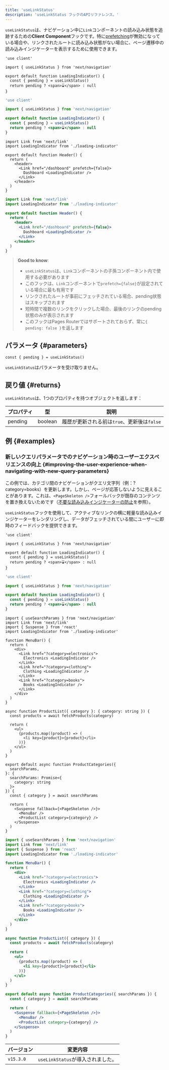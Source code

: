 ```yaml
---
title: 'useLinkStatus'
description: 'useLinkStatus フックのAPIリファレンス。'
---
```


`useLinkStatus`は、ナビゲーション中に`Link`コンポーネントの読み込み状態を追跡するための**Client Component**フックです。特に[prefetching](/docs/app/building-your-application/routing/linking-and-navigating#2-prefetching)が無効になっている場合や、リンクされたルートに読み込み状態がない場合に、ページ遷移中の読み込みインジケーターを表示するために使用できます。

<Tabs>
<TabItem value="tsx" label="TypeScript">

```tsx title="app/loading-indicator.tsx" switcher
'use client'

import { useLinkStatus } from 'next/navigation'

export default function LoadingIndicator() {
  const { pending } = useLinkStatus()
  return pending ? <span>⌛</span> : null
}
```

</TabItem>
<TabItem value="jsx" label="JavaScript">

```jsx title="app/loading-indicator.js" switcher
'use client'

import { useLinkStatus } from 'next/navigation'

export default function LoadingIndicator() {
  const { pending } = useLinkStatus()
  return pending ? <span>⌛</span> : null
}
```

</TabItem>
</Tabs>

<Tabs>
<TabItem value="tsx" label="TypeScript">

```tsx title="app/header.tsx" switcher
import Link from 'next/link'
import LoadingIndicator from './loading-indicator'

export default function Header() {
  return (
    <header>
      <Link href="/dashboard" prefetch={false}>
        Dashboard <LoadingIndicator />
      </Link>
    </header>
  )
}
```

</TabItem>
<TabItem value="jsx" label="JavaScript">

```jsx title="app/header.js" switcher
import Link from 'next/link'
import LoadingIndicator from './loading-indicator'

export default function Header() {
  return (
    <header>
      <Link href="/dashboard" prefetch={false}>
        Dashboard <LoadingIndicator />
      </Link>
    </header>
  )
}
```

</TabItem>
</Tabs>

> **Good to know**:
>
> - `useLinkStatus`は、`Link`コンポーネントの子孫コンポーネント内で使用する必要があります
> - このフックは、`Link`コンポーネントで`prefetch={false}`が設定されている場合に最も有用です
> - リンクされたルートが事前にフェッチされている場合、pending状態はスキップされます
> - 短時間で複数のリンクをクリックした場合、最後のリンクのpending状態のみが表示されます
> - このフックはPages Routerではサポートされておらず、常に`{ pending: false }`を返します

## パラメータ {#parameters}

```tsx
const { pending } = useLinkStatus()
```

`useLinkStatus`はパラメータを受け取りません。

## 戻り値 {#returns}

`useLinkStatus`は、1つのプロパティを持つオブジェクトを返します：

| プロパティ | 型      | 説明                                        |
| ---------- | ------- | ------------------------------------------- |
| pending    | boolean | 履歴が更新される前は`true`、更新後は`false` |

## 例 {#examples}

### 新しいクエリパラメータでのナビゲーション時のユーザーエクスペリエンスの向上 {#improving-the-user-experience-when-navigating-with-new-query-parameters}

この例では、カテゴリ間のナビゲーションがクエリ文字列（例：?category=books）を更新します。しかし、ページが応答しないように見えることがあります。これは、`<PageSkeleton />`フォールバックが既存のコンテンツを置き換えないためです（[不要な読み込みインジケーターの防止](https://react.dev/reference/react/useTransition#preventing-unwanted-loading-indicators)を参照）。

`useLinkStatus`フックを使用して、アクティブなリンクの横に軽量な読み込みインジケーターをレンダリングし、データがフェッチされている間にユーザーに即時のフィードバックを提供できます。

<Tabs>
<TabItem value="tsx" label="TypeScript">

```tsx title="app/components/loading-indicator.tsx" switcher
'use client'

import { useLinkStatus } from 'next/navigation'

export default function LoadingIndicator() {
  const { pending } = useLinkStatus()
  return pending ? <span>⌛</span> : null
}
```

</TabItem>
<TabItem value="jsx" label="JavaScript">

```jsx title="app/components/loading-indicator.js" switcher
'use client'

import { useLinkStatus } from 'next/navigation'

export default function LoadingIndicator() {
  const { pending } = useLinkStatus()
  return pending ? <span>⌛</span> : null
}
```

</TabItem>
</Tabs>

<Tabs>
<TabItem value="tsx" label="TypeScript">

```tsx title="app/page.tsx" switcher
import { useSearchParams } from 'next/navigation'
import Link from 'next/link'
import { Suspense } from 'react'
import LoadingIndicator from './loading-indicator'

function MenuBar() {
  return (
    <div>
      <Link href="?category=electronics">
        Electronics <LoadingIndicator />
      </Link>
      <Link href="?category=clothing">
        Clothing <LoadingIndicator />
      </Link>
      <Link href="?category=books">
        Books <LoadingIndicator />
      </Link>
    </div>
  )
}

async function ProductList({ category }: { category: string }) {
  const products = await fetchProducts(category)

  return (
    <ul>
      {products.map((product) => (
        <li key={product}>{product}</li>
      ))}
    </ul>
  )
}

export default async function ProductCategories({
  searchParams,
}: {
  searchParams: Promise<{
    category: string
  }>
}) {
  const { category } = await searchParams

  return (
    <Suspense fallback={<PageSkeleton />}>
      <MenuBar />
      <ProductList category={category} />
    </Suspense>
  )
}
```

</TabItem>
<TabItem value="jsx" label="JavaScript">

```jsx title="app/page.js" switcher
import { useSearchParams } from 'next/navigation'
import Link from 'next/link'
import { Suspense } from 'react'
import LoadingIndicator from './loading-indicator'

function MenuBar() {
  return (
    <div>
      <Link href="?category=electronics">
        Electronics <LoadingIndicator />
      </Link>
      <Link href="?category=clothing">
        Clothing <LoadingIndicator />
      </Link>
      <Link href="?category=books">
        Books <LoadingIndicator />
      </Link>
    </div>
  )
}

async function ProductList({ category }) {
  const products = await fetchProducts(category)

  return (
    <ul>
      {products.map((product) => (
        <li key={product}>{product}</li>
      ))}
    </ul>
  )
}

export default async function ProductCategories({ searchParams }) {
  const { category } = await searchParams

  return (
    <Suspense fallback={<PageSkeleton />}>
      <MenuBar />
      <ProductList category={category} />
    </Suspense>
  )
}
```

</TabItem>
</Tabs>

| バージョン | 変更内容                          |
| ---------- | --------------------------------- |
| `v15.3.0`  | `useLinkStatus`が導入されました。 |

